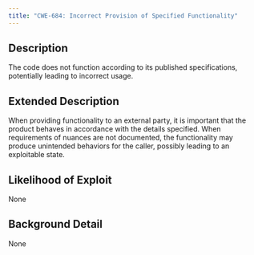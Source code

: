 ```yaml
---
title: "CWE-684: Incorrect Provision of Specified Functionality"
---
```


## Description
The code does not function according to its published specifications, potentially leading to incorrect usage.

## Extended Description
When providing functionality to an external party, it is important that the product behaves in accordance with the details specified. When requirements of nuances are not documented, the functionality may produce unintended behaviors for the caller, possibly leading to an exploitable state.

## Likelihood of Exploit
None

## Background Detail
None
        
